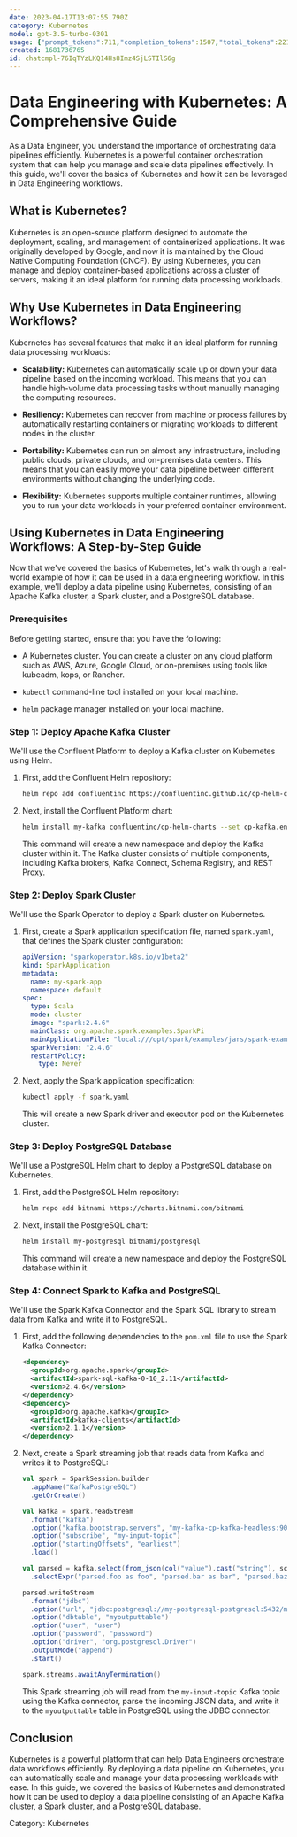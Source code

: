 ```yaml
---
date: 2023-04-17T13:07:55.790Z
category: Kubernetes
model: gpt-3.5-turbo-0301
usage: {"prompt_tokens":711,"completion_tokens":1507,"total_tokens":2218}
created: 1681736765
id: chatcmpl-76IqTYzLKQ14Hs8Imz4SjLSTIlS6g
---
```


# Data Engineering with Kubernetes: A Comprehensive Guide

As a Data Engineer, you understand the importance of orchestrating data pipelines efficiently. Kubernetes is a powerful container orchestration system that can help you manage and scale data pipelines effectively. In this guide, we'll cover the basics of Kubernetes and how it can be leveraged in Data Engineering workflows.

## What is Kubernetes?

Kubernetes is an open-source platform designed to automate the deployment, scaling, and management of containerized applications. It was originally developed by Google, and now it is maintained by the Cloud Native Computing Foundation (CNCF). By using Kubernetes, you can manage and deploy container-based applications across a cluster of servers, making it an ideal platform for running data processing workloads.

## Why Use Kubernetes in Data Engineering Workflows?

Kubernetes has several features that make it an ideal platform for running data processing workloads:

- **Scalability:** Kubernetes can automatically scale up or down your data pipeline based on the incoming workload. This means that you can handle high-volume data processing tasks without manually managing the computing resources.

- **Resiliency:** Kubernetes can recover from machine or process failures by automatically restarting containers or migrating workloads to different nodes in the cluster.

- **Portability:** Kubernetes can run on almost any infrastructure, including public clouds, private clouds, and on-premises data centers. This means that you can easily move your data pipeline between different environments without changing the underlying code.

- **Flexibility:** Kubernetes supports multiple container runtimes, allowing you to run your data workloads in your preferred container environment.

## Using Kubernetes in Data Engineering Workflows: A Step-by-Step Guide

Now that we've covered the basics of Kubernetes, let's walk through a real-world example of how it can be used in a data engineering workflow. In this example, we'll deploy a data pipeline using Kubernetes, consisting of an Apache Kafka cluster, a Spark cluster, and a PostgreSQL database.

### Prerequisites

Before getting started, ensure that you have the following:

- A Kubernetes cluster. You can create a cluster on any cloud platform such as AWS, Azure, Google Cloud, or on-premises using tools like kubeadm, kops, or Rancher.

- `kubectl` command-line tool installed on your local machine.

- `helm` package manager installed on your local machine.

### Step 1: Deploy Apache Kafka Cluster

We'll use the Confluent Platform to deploy a Kafka cluster on Kubernetes using Helm. 

1. First, add the Confluent Helm repository:

   ```bash
   helm repo add confluentinc https://confluentinc.github.io/cp-helm-charts/
   ```
   
2. Next, install the Confluent Platform chart:

   ```bash
   helm install my-kafka confluentinc/cp-helm-charts --set cp-kafka.enabled=true,cp-kafka-rest.enabled=true,cp-schema-registry.enabled=true,cp-kafka-connect.enabled=true
   ```
   
   This command will create a new namespace and deploy the Kafka cluster within it. The Kafka cluster consists of multiple components, including Kafka brokers, Kafka Connect, Schema Registry, and REST Proxy.

### Step 2: Deploy Spark Cluster

We'll use the Spark Operator to deploy a Spark cluster on Kubernetes.

1. First, create a Spark application specification file, named `spark.yaml`, that defines the Spark cluster configuration:

   ```yaml
   apiVersion: "sparkoperator.k8s.io/v1beta2"
   kind: SparkApplication
   metadata:
     name: my-spark-app
     namespace: default
   spec:
     type: Scala
     mode: cluster
     image: "spark:2.4.6"
     mainClass: org.apache.spark.examples.SparkPi
     mainApplicationFile: "local:///opt/spark/examples/jars/spark-examples_2.11-2.4.6.jar"
     sparkVersion: "2.4.6"
     restartPolicy:
       type: Never
   ```

2. Next, apply the Spark application specification:

   ```bash
   kubectl apply -f spark.yaml
   ```

   This will create a new Spark driver and executor pod on the Kubernetes cluster.

### Step 3: Deploy PostgreSQL Database

We'll use a PostgreSQL Helm chart to deploy a PostgreSQL database on Kubernetes.

1. First, add the PostgreSQL Helm repository:

   ```bash
   helm repo add bitnami https://charts.bitnami.com/bitnami
   ```
   
2. Next, install the PostgreSQL chart:

   ```bash
   helm install my-postgresql bitnami/postgresql
   ```

   This command will create a new namespace and deploy the PostgreSQL database within it.

### Step 4: Connect Spark to Kafka and PostgreSQL

We'll use the Spark Kafka Connector and the Spark SQL library to stream data from Kafka and write it to PostgreSQL.

1. First, add the following dependencies to the `pom.xml` file to use the Spark Kafka Connector:

   ```xml
   <dependency>
     <groupId>org.apache.spark</groupId>
     <artifactId>spark-sql-kafka-0-10_2.11</artifactId>
     <version>2.4.6</version>
   </dependency>
   <dependency>
     <groupId>org.apache.kafka</groupId>
     <artifactId>kafka-clients</artifactId>
     <version>2.1.1</version>
   </dependency>
   ```

2. Next, create a Spark streaming job that reads data from Kafka and writes it to PostgreSQL:

   ```scala
   val spark = SparkSession.builder
     .appName("KafkaPostgreSQL")
     .getOrCreate()

   val kafka = spark.readStream
     .format("kafka")
     .option("kafka.bootstrap.servers", "my-kafka-cp-kafka-headless:9092")
     .option("subscribe", "my-input-topic")
     .option("startingOffsets", "earliest")
     .load()

   val parsed = kafka.select(from_json(col("value").cast("string"), schema).alias("parsed"))
     .selectExpr("parsed.foo as foo", "parsed.bar as bar", "parsed.baz as baz")

   parsed.writeStream
     .format("jdbc")
     .option("url", "jdbc:postgresql://my-postgresql-postgresql:5432/mydatabase")
     .option("dbtable", "myoutputtable")
     .option("user", "user")
     .option("password", "password")
     .option("driver", "org.postgresql.Driver")
     .outputMode("append")
     .start()

   spark.streams.awaitAnyTermination()
   ```

   This Spark streaming job will read from the `my-input-topic` Kafka topic using the Kafka connector, parse the incoming JSON data, and write it to the `myoutputtable` table in PostgreSQL using the JDBC connector.

## Conclusion

Kubernetes is a powerful platform that can help Data Engineers orchestrate data workflows efficiently. By deploying a data pipeline on Kubernetes, you can automatically scale and manage your data processing workloads with ease. In this guide, we covered the basics of Kubernetes and demonstrated how it can be used to deploy a data pipeline consisting of an Apache Kafka cluster, a Spark cluster, and a PostgreSQL database. 

Category: Kubernetes